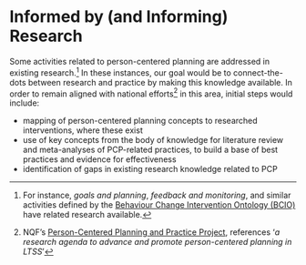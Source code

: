 # Informed by (and Informing) Research {#research}

Some activities related to person-centered planning are addressed in existing research.^[For instance, *goals and planning*, *feedback and monitoring*, and similar activities defined by the [Behaviour Change Intervention Ontology (BCIO)](https://www.humanbehaviourchange.org/resources/behavioural-science/25/description) have related research available.]  In these instances, our goal would be to connect-the-dots between research and practice by making this knowledge available.  In order to remain aligned with national efforts^[NQF's [Person-Centered Planning and Practice Project](http://www.qualityforum.org/WorkArea/linkit.aspx?LinkIdentifier=id&ItemID=91382), references '*a research agenda to advance and promote person-centered planning in LTSS*'] in this area, initial steps would include:

- mapping of person-centered planning concepts to researched interventions, where these exist
- use of key concepts from the body of knowledge for literature review and meta-analyses of PCP-related practices, to build a base of best practices and evidence for effectiveness
- identification of gaps in existing research knowledge related to PCP